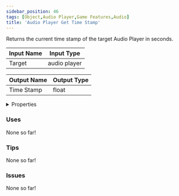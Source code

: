 ```yaml
---
sidebar_position: 46
tags: [Object,Audio Player,Game Features,Audio]
title: 'Audio Player Get Time Stamp'
---
```


Returns the current time stamp of the target Audio Player in seconds.






<EsbSvg />

| Input Name | Input Type |
|-----------|-----------|
| Target | audio player |

| Output Name | Output Type |
|-----------|-----------|
| Time Stamp | float |


<details>
  <summary>Properties</summary>
  <div>
    <div>
    <table>
      <thead>
        <tr>
          <th>Is beta required?</th>
          <th>❌</th>
        </tr>
        <tr>
          <th>Is this chip a trolling risk?</th>
          <th>❌</th>
        </tr>
        <tr>
          <th>Is this chip a role assignment risk?</th>
          <th>❌</th>
        </tr>
        <tr>
          <th>Chip UUID</th>
          <th>61e8293d-5d5a-4dbc-9505-0a13faf8b4cc</th>
        </tr>
      </thead>
    </table>
    </div>
  </div>
</details>

### Uses

None so far!

### Tips

None so far!

### Issues

None so far!